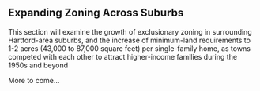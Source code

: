 ## Expanding Zoning Across Suburbs {- #expanding-zoning}
This section will examine the growth of exclusionary zoning in surrounding Hartford-area suburbs, and the increase of minimum-land requirements to 1-2 acres (43,000 to 87,000 square feet) per single-family home, as towns competed with each other to attract higher-income families during the 1950s and beyond

More to come...
